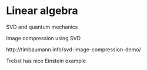 # Linear algebra

SVD and quantum mechanics

Image compression using SVD 

http://timbaumann.info/svd-image-compression-demo/

Trebst has nice Einstein example